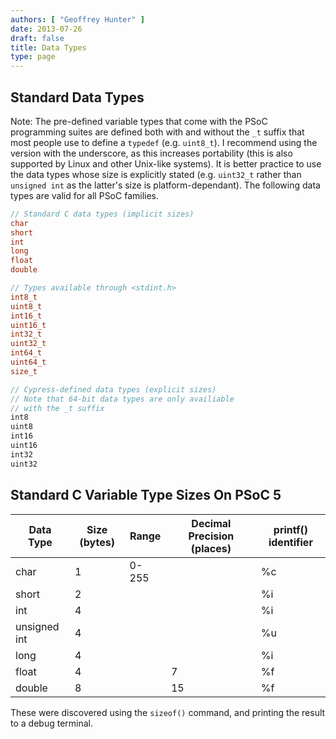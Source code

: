 ```yaml
---
authors: [ "Geoffrey Hunter" ]
date: 2013-07-26
draft: false
title: Data Types
type: page
---
```


## Standard Data Types

Note: The pre-defined variable types that come with the PSoC programming suites are defined both with and without the `_t` suffix that most people use to define a `typedef` (e.g. `uint8_t`). I recommend using the version with the underscore, as this increases portability (this is also supported by Linux and other Unix-like systems). It is better practice to use the data types whose size is explicitly stated (e.g. `uint32_t` rather than `unsigned int` as the latter's size is platform-dependant). The following data types are valid for all PSoC families.

```c
// Standard C data types (implicit sizes)
char
short
int
long
float
double

// Types available through <stdint.h>
int8_t
uint8_t
int16_t
uint16_t
int32_t
uint32_t
int64_t
uint64_t
size_t

// Cypress-defined data types (explicit sizes)
// Note that 64-bit data types are only availiable
// with the _t suffix
int8
uint8
int16
uint16
int32
uint32
```

## Standard C Variable Type Sizes On PSoC 5

<table>
    <thead>
        <tr>
            <th>Data Type</th>
            <th>Size (bytes)</th>
            <th>Range</th>
            <th>Decimal Precision (places)</th>
            <th>printf() identifier</th>
        </tr>
    </thead>
<tbody><tr >
<td >char</td>
<td >1</td>
<td >0-255</td>
<td > </td>
<td >%c</td>
</tr><tr >
<td >short</td>
<td >2</td>
<td > </td>
<td > </td>
<td >%i</td>
</tr><tr >
<td >int</td>
<td >4</td>
<td > </td>
<td > </td>
<td >%i</td>
</tr><tr >
<td >unsigned int</td>
<td >4</td>
<td > </td>
<td > </td>
<td >%u</td>
</tr><tr >
<td >long</td>
<td >4</td>
<td > </td>
<td > </td>
<td >%i</td>
</tr><tr >
<td >float</td>
<td >4</td>
<td > </td>
<td >7</td>
<td >%f</td>
</tr><tr >
<td >double</td>
<td >8</td>
<td > </td>
<td >15</td>
<td >%f</td>
</tr></tbody></table>

These were discovered using the `sizeof()` command, and printing the result to a debug terminal.
